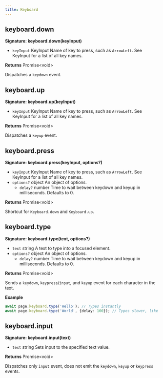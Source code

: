 ```yaml
---
title: Keyboard
---
```


## keyboard.down
**Signature: keyboard.down(keyInput)**

- `keyInput` <type>KeyInput</type> Name of key to press, such as `ArrowLeft`. See KeyInput for a list of all key names.

**Returns** <type>Promise&lt;void&gt;</type>

Dispatches a `keydown` event.


## keyboard.up

**Signature: keyboard.up(keyInput)**

- `keyInput` <type>KeyInput</type> Name of key to press, such as `ArrowLeft`. See KeyInput for a list of all key names.

**Returns** <type>Promise&lt;void&gt;</type>

Dispatches a `keyup` event.


## keyboard.press

**Signature: keyboard.press(keyInput, options?)**

- `keyInput` <type>KeyInput</type> Name of key to press, such as `ArrowLeft`. See KeyInput for a list of all key names.
- `options?` <type>object</type> An object of options.
  - `delay?` <type>number</type> Time to wait between keydown and keyup in milliseconds. Defaults to 0.

**Returns** <type>Promise&lt;void&gt;</type>

Shortcut for `Keyboard.down` and `Keyboard.up`.

## keyboard.type

**Signature: keyboard.type(text, options?)**

- `text` <type>string</type> A text to type into a focused element.
- `options?` <type>object</type> An object of options.
  - `delay?` <type>number</type> Time to wait between keydown and keyup in milliseconds. Defaults to 0.

**Returns** <type>Promise&lt;void&gt;</type>

Sends a `keydown`, `keypress`/`input`, and `keyup` event for each character in the text.

**Example**

```typescript
await page.keyboard.type('Hello'); // Types instantly
await page.keyboard.type('World', {delay: 100}); // Types slower, like a user
```

## keyboard.input

**Signature: keyboard.input(text)**

- `text` <type>string</type> Sets input to the specified text value.

**Returns** <type>Promise&lt;void&gt;</type>

Dispatches only `input` event, does not emit the `keydown`, `keyup` or `keypress` events.
